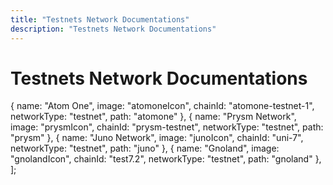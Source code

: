 ```yaml
---
title: "Testnets Network Documentations"
description: "Testnets Network Documentations"
---
```


# Testnets Network Documentations

  {
    name: "Atom One",
    image: "atomoneIcon",
    chainId: "atomone-testnet-1",
    networkType: "testnet",
    path: "atomone"
  },
  {
    name: "Prysm Network",
    image: "prysmIcon",
    chainId: "prysm-testnet",
    networkType: "testnet",
    path: "prysm"
  },
  {
    name: "Juno Network",
    image: "junoIcon",
    chainId: "uni-7",
    networkType: "testnet",
    path: "juno"
  },
  {
    name: "Gnoland",
    image: "gnolandIcon",
    chainId: "test7.2",
    networkType: "testnet",
    path: "gnoland"
  },
];

<NetworkGrid networks={networks} />